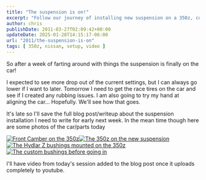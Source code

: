 ---
title: "The suspension is on!"
excerpt: "Follow our journey of installing new suspension on a 350z, complete with issues, triumphs and insightful photos. Future alignment plans revealed!"
author: chris
publishDate: 2011-03-27T02:09:42+00:00
updateDate: 2025-01-28T14:15:17-06:00
url: "2011/the-suspension-is-on"
tags: [ 350z, nissan, setup, video ]
---

So after a week of farting around with things the suspension is finally on the car!

I expected to see more drop out of the current settings, but I can always go lower if I want to later. Tomorrow I need to get the race tires on the car and see if I created any rubbing issues. I am also going to try my hand at aligning the car&hellip; Hopefully. We'll see how that goes.

It's late so I'll save the full blog post/writeup about the suspension installation I need to write for early next week. In the mean time though here are some photos of the car/parts today

<a title="Front Camber on the 350z" href="https://www.flickr.com/photos/17726343@N00/5562929333/"><img alt="Front Camber on the 350z" src="https://static.flickr.com/5146/5562929333_84817d2221_m.jpg" style="border-width: 0px;border-style: solid;" /></a><a title="The 350z on the new suspension" href="https://www.flickr.com/photos/17726343@N00/5562928957/"><img alt="The 350z on the new suspension" src="https://static.flickr.com/5052/5562928957_b408b15521_m.jpg" style="border-width: 0px;border-style: solid;" /></a><a title="The Hydlar Z bushings mounted on the 350z" href="https://www.flickr.com/photos/17726343@N00/5562928449/"><img alt="The Hydlar Z bushings mounted on the 350z" src="https://static.flickr.com/5175/5562928449_500e3e0072_m.jpg" style="border-width: 0px;border-style: solid;" /></a><a title="The custom bushings before going in" href="https://www.flickr.com/photos/17726343@N00/5562925993/"><img alt="The custom bushings before going in" src="https://static.flickr.com/5268/5562925993_7ed03dd84e_m.jpg" style="border-width: 0px;border-style: solid;" /></a>

I'll have video from today's session added to the blog post once it uploads completely to youtube.

<YouTubeEmbed videoId="i6tFXo2Bjf4" title="350z The Suspension is On" publishDate="2011-03-27T02:09:42+00:00" description="350z The Suspension is On" />


